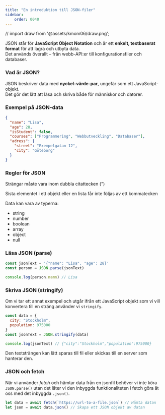 ```yaml
---
title: "En introduktion till JSON-filer"
sidebar:
    order: 0040
---
```


// import draw from '@assets/kmom06/draw.png';



JSON står för **JavaScript Object Notation** och är ett **enkelt, textbaserat format** för att lagra och utbyta data.  
Det används överallt – från webb-API:er till konfigurationsfiler och databaser.



### Vad är JSON?

JSON beskriver data med **nyckel–värde-par**, ungefär som ett JavaScript-objekt.  
Det gör det lätt att läsa och skriva både för människor och datorer.



### Exempel på JSON-data

```json
{
  "name": "Lisa",
  "age": 28,
  "isStudent": false,
  "courses": ["Programmering", "Webbutveckling", "Databaser"],
  "adress": {
    "street": "Exempelgatan 12",
    "city": "Göteborg"
  }
}
```



### Regler för JSON

Strängar måste vara inom dubbla citattecken (")

Sista elementet i ett objekt eller en lista får inte följas av ett kommatecken

Data kan vara av typerna:

* string
* number
* boolean
* array
* object
* null



### Läsa JSON (parse)

```javascript title="parse"
const jsonText = '{"name": "Lisa", "age": 28}'
const person = JSON.parse(jsonText)

console.log(person.namn) // Lisa
```



### Skriva JSON (stringify)

Om vi tar ett annat exempel och utgår ifrån ett JavaScript objekt som vi vill konvertera till en sträng använder vi `stringify`.

```javascript title="stringify"
const data = { 
  city: "Stockholm", 
  population: 975000 
}
const jsonText = JSON.stringify(data)

console.log(jsonText) // {"city":"Stockholm","population":975000}

```

Den textsträngen kan lätt sparas till fil eller skickas till en server som hanterar den.



### JSON och fetch

När vi använder *fetch* och hämtar data från en jsonfil behöver vi inte köra `JSON.parse()` utan det låter vi den inbyggda funktionaliteten i fetch göra åt oss med det inbyggda `.json()`.

```javascript title=".json()"
let data = await fetch(`https://url-to-a-file.json`) // Hämta datan
let json = await data.json() // Skapa ett JSON objekt av datan
```